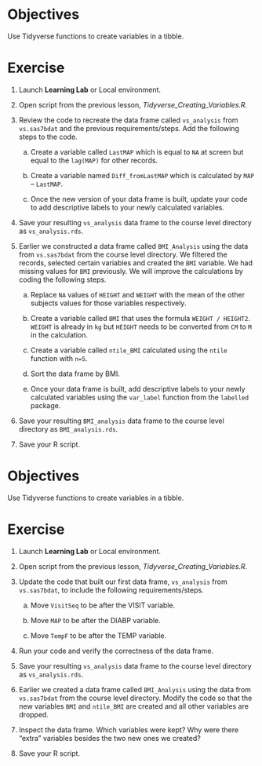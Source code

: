 # **Objectives**

Use Tidyverse functions to create variables in a tibble.

# **Exercise**

1.  Launch **Learning Lab** or Local environment.

2.  Open script from the previous lesson, *Tidyverse_Creating_Variables.R*.

3.  Review the code to recreate the data frame called `vs_analysis` from `vs.sas7bdat` and the previous requirements/steps. Add the following steps to the code.

    a.  Create a variable called `LastMAP` which is equal to `NA` at screen but equal to the `lag(MAP)` for other records.

    b.  Create a variable named `Diff_fromLastMAP` which is calculated by `MAP` – `LastMAP`.

    c.  Once the new version of your data frame is built, update your code to add descriptive labels to your newly calculated variables.

4.  Save your resulting `vs_analysis` data frame to the course level directory as `vs_analysis.rds`.

5.  Earlier we constructed a data frame called `BMI_Analysis` using the data from `vs.sas7bdat` from the course level directory. We filtered the records, selected certain variables and created the `BMI` variable. We had missing values for `BMI` previously. We will improve the calculations by coding the following steps.

    a.  Replace `NA` values of `HEIGHT` and `WEIGHT` with the mean of the other subjects values for those variables respectively.

    b.  Create a variable called `BMI` that uses the formula `WEIGHT / HEIGHT2`.\
        `WEIGHT` is already in `kg` but `HEIGHT` needs to be converted from `CM` to `M` in the calculation.

    c.  Create a variable called `ntile_BMI` calculated using the `ntile` function with `n=5`.

    d.  Sort the data frame by BMI.

    e.  Once your data frame is built, add descriptive labels to your newly calculated variables using the `var_label` function from the `labelled` package.

6.  Save your resulting `BMI_analysis` data frame to the course level directory as `BMI_analysis.rds`.

7.  Save your R script.

# **Objectives**

Use Tidyverse functions to create variables in a tibble.

# **Exercise**

1.  Launch **Learning Lab** or Local environment.

2.  Open script from the previous lesson, *Tidyverse_Creating_Variables.R*.

3.  Update the code that built our first data frame, `vs_analysis` from `vs.sas7bdat`, to include the following requirements/steps.

    a.  Move `VisitSeq` to be after the VISIT variable.

    b.  Move `MAP` to be after the DIABP variable.

    c.  Move `TempF` to be after the TEMP variable.

4.  Run your code and verify the correctness of the data frame.

5.  Save your resulting `vs_analysis` data frame to the course level directory as `vs_analysis.rds`.

6.  Earlier we created a data frame called `BMI_Analysis` using the data from `vs.sas7bdat` from the course level directory. Modify the code so that the new variables `BMI` and `ntile_BMI` are created and all other variables are dropped.

7.  Inspect the data frame. Which variables were kept? Why were there “extra” variables besides the two new ones we created?

8.  Save your R script.
